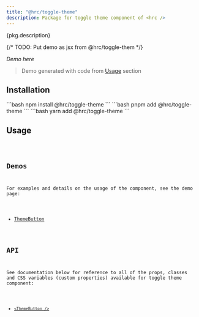 ```yaml
---
title: "@hrc/toggle-theme"
description: Package for toggle theme component of <hrc />
---
```



<p>{pkg.description}</p>

{/* TODO: Put demo as jsx from @hrc/toggle-them */}

_Demo here_

> Demo generated with code from [Usage](#usage) section

## Installation

<Tabs>
  <TabItem label="npm">
    ```bash
    npm install @hrc/toggle-theme
    ```
  </TabItem>
  <TabItem label="pnpm">
    ```bash
    pnpm add @hrc/toggle-theme
    ```
  </TabItem>
  <TabItem label="yarn">
    ```bash
    yarn add @hrc/toggle-theme
    ```
  </TabItem>
</Tabs>

## Usage

<Code code="// code deme here" lang="jsx" />

## Demos

For examples and details on the usage of the component, see the demo page:

- [ThemeButton](/components/theme-button)

## API

See documentation below for reference to all of the props, classes and CSS
variables (custom properties) available for toggle theme component:

- [`<ThemeButton />`](/api/theme-button)
